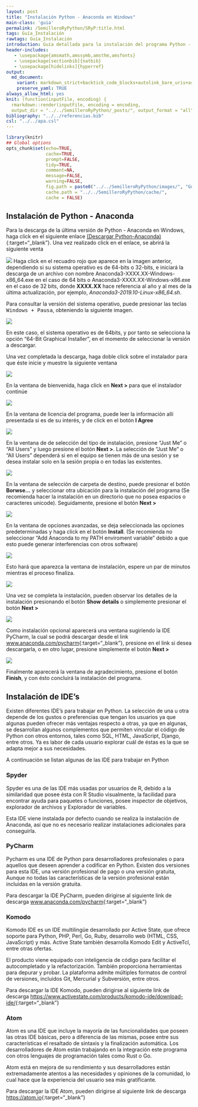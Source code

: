 ```yaml
---
layout: post
title: "Instalación Python - Anaconda en Windows"
main-class: 'guia'
permalink: /SemilleroRyPython/SRyP:title.html
tags: Guía_Instalación
rawtags: Guía_Instalación
introduction: Guía detallada para la instalación del programa Python - Anaconda en Windows.
header-includes:
   - \usepackage{amsmath,amssymb,amsthm,amsfonts}
   - \usepackage[sectionbib]{natbib}
   - \usepackage[hidelinks]{hyperref}
output:
  md_document:
    variant: markdown_strict+backtick_code_blocks+autolink_bare_uris+ascii_identifiers+tex_math_single_backslash
    preserve_yaml: TRUE
always_allow_html: yes   
knit: (function(inputFile, encoding) {
  rmarkdown::render(inputFile, encoding = encoding,
  output_dir = "../../SemilleroRyPython/_posts/", output_format = "all"  ) })
bibliography: "../../referencias.bib"
csl: "../../apa.csl"
---
```


```r
library(knitr)
## Global options
opts_chunk$set(echo=TRUE,
               cache=TRUE,
               prompt=FALSE,
               tidy=TRUE,
               comment=NA,
               message=FALSE,
               warning=FALSE,
               fig.path = paste0("../../SemilleroRyPython/images/", "GuiaWindows"),
               cache.path = "../../SemilleroRyPython/cache/",
               cache = FALSE)

```

## Instalación de Python - Anaconda
Para la descarga de la última versión de Python - Anaconda en Windows, haga click en el siguiente enlace [(Descargar Python-Anaconda)](https://www.anaconda.com/distribution/#windows){:target="_blank"}.
Una vez realizado click en el enlace, se abrirá la siguiente venta

![](../../SemilleroRyPython/images/GuiaW17.jpg)
Haga click en el recuadro rojo que aparece en la imagen anterior, dependiendo si su sistema operativo es de 64-bits o 32-bits, e iniciará la descarga de un archivo con nombre Anaconda3-XXXX.XX-Windows-x86_64.exe en el caso de 64 bits o Anaconda3-XXXX.XX-Windows-x86.exe en el caso de 32 bits, donde **XXXX.XX** hace referencia al año y al mes de la última actualización, por ejemplo, *Anaconda3-2019.10-Linux-x86_64.sh*.

Para consultar la versión del sistema operativo, puede presionar las teclas <tt>Windows + Pausa</tt>, obteniendo la siguiente imagen.

![](../../SemilleroRyPython/images/GuiaW6.jpg)

En este caso, el sistema operativo es de 64bits, y por tanto se selecciona la opción "64-Bit Graphical Installer", en el momento de seleccionar la versión a descargar.

Una vez completada la descarga, haga doble click sobre el instalador para que éste inicie y muestre la siguiente ventana

![](../../SemilleroRyPython/images/GuiaW18.jpg)

En la ventana de bienvenida, haga click en __Next >__ para que el instalador continúe 

![](../../SemilleroRyPython/images/GuiaW19.jpg)

En la ventana de licencia del programa, puede leer la información allí presentada si es de su interés, y de click en el botón __I Agree__

![](../../SemilleroRyPython/images/GuiaW20.jpg)

En la ventana de de selección del tipo de instalación, presione "Just Me" o "All Users" y luego presione el botón __Next >__. La selección de "Just Me" o "All Users" dependerá si en el equipo se tienen más de una sesión y se desea instalar solo en la sesión propia o en todas las existentes.

![](../../SemilleroRyPython/images/GuiaW21.jpg)

En la ventana de selección de carpeta de destino, puede presionar el botón __Borwse...__ y seleccionar otra ubicación para la instalación del programa (Se recomienda hacer la instalación en un directorio que no posea espacios o caracteres unicode). Seguidamente, presione el botón __Next >__


![](../../SemilleroRyPython/images/GuiaW22.jpg)

En la ventana de opciones avanzadas, se deja seleccionada las opciones predeterminadas y haga click en el botón __Install__. (Se recomienda no seleccionar "Add Anaconda to my PATH enviroment variable" debido a que esto puede generar interferencias con otros software)

![](../../SemilleroRyPython/images/GuiaW23.jpg)

Esto hará que aparezca la ventana de instalación, espere un par de minutos mientras el proceso finaliza.

![](../../SemilleroRyPython/images/GuiaW24.jpg)

Una vez se completa la instalación, pueden observar los detalles de la instalación presionando el botón __Show details__ o simplemente presionar el botón __Next >__

![](../../SemilleroRyPython/images/GuiaW25.jpg)

Como instalación opcional aparecerá una ventana sugiriendo la IDE PyCharm, la cual se podrá descargar desde el link [www.anaconda.com/pycharm](www.anaconda.com/pycharm){:target="_blank"}, presione en el link si desea descargarla, o en otro lugar, presione simplemente el botón __Next >__

![](../../SemilleroRyPython/images/GuiaW26.jpg)

Finalmente aparecerá la ventana de agradecimiento, presione el botón __Finish__, y con ésto concluirá la instalación del programa.


## Instalación de IDE's
Existen diferentes IDE's para trabajar en Python. La selección de una u otra depende de los gustos o preferencias que tengan los usuarios ya que algunas pueden ofrecer más ventajas respecto a otras, ya que en algunas, se desarrollan algunos complementos que permiten vincular el código de Python con otros entornos, tales como SQL, HTML, JavaScript, Django, entre otros. Ya es labor de cada usuario explorar cuál de éstas es la que se adapta mejor a sus necesidades.

A continuación se listan algunas de las IDE para trabajar en Python

### Spyder
Spyder es una de las IDE más usadas por usuarios de R, debido a la similaridad que posee ésta con R Studio visualmente, la facilidad para encontrar ayuda para paquetes o funciones, posee inspector de objetivos, explorador de archivos y Explorador de variables.

Esta IDE viene instalada por defecto cuando se realiza la instalación de Anaconda, así que no es necesario realizar instalaciones adicionales para conseguirla.

### PyCharm
Pycharm es una IDE de Python para desarrolladores profesionales o para aquellos que deseen aprender a codificar en Python. Existen dos versiones para esta IDE, una versión profesional de pago o una versión gratuita, Aunque no todas las características de la versión profesional están incluidas en la versión gratuita.

Para descargar la IDE PyCharm, pueden dirigirse al siguiente link de descarga [www.anaconda.com/pycharm](www.anaconda.com/pycharm){:target="_blank"}

### Komodo
Komodo IDE es un IDE multilingüe desarrollado por Active State, que ofrece soporte para Python, PHP, Perl, Go, Ruby, desarrollo web (HTML, CSS, JavaScript) y más. Active State también desarrolla Komodo Edit y ActiveTcl, entre otras ofertas.

El producto viene equipado con inteligencia de código para facilitar el autocompletado y la refactorización. También proporciona herramientas para depurar y probar. La plataforma admite múltiples formatos de control de versiones, incluidos Git, Mercurial y Subversión, entre otros.

Para descargar la IDE Komodo, pueden dirigirse al siguiente link de descarga [https://www.activestate.com/products/komodo-ide/download-ide/](https://www.activestate.com/products/komodo-ide/download-ide/){:target="_blank"}

### Atom
Atom es una IDE que incluye la mayoría de las funcionalidades que poseen las otras IDE básicas, pero a diferencia de las mismas, posee entre sus características el resaltado de sintaxis y la finalización automática. Los desarrolladores de Atom están trabajando en la integración este programa con otros lenguajes de programación tales como Rust o Go.

Atom está en mejora de su rendimiento y sus desarrolladores están extremadamente atentos a las necesidades y opiniones de la comunidad, lo cual hace que la experiencia del usuario sea más gratificante.

Para descargar la IDE Atom, pueden dirigirse al siguiente link de descarga [https://atom.io](https://atom.io){:target="_blank"}

